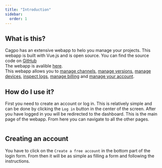 ```yaml
---
title: "Introduction"
sidebar:
  order: 1
---
```


## What is this?

Cagpo has an extensive webapp to helo you manage your projects. This webapp is built with Vue.js and is open source. You can find the source code on [GitHub](https://github.com/Cap-go/capgo/tree/main/src) \
The webapp is avalible [here](https://web.capgo.app). \
This webapp allows you to [manage channels](TODO), [manage versions](TODO), [manage devices](TODO), [inspect logs](TODO), [manage billing](TODO) and [manage your account](TODO).

## How do I use it?

First you need to create an account or log in. This is relatively simple and can be done by clicking the `Log in` button in the center of the screen. After you have logged in you will be redirected to the dashboard. This is the main page of the webapp. From here you can navigate to all the other pages.

<figure><img src="/login.png" alt="" /><figcaption></figcaption></figure>

## Creating an account

You have to click on the `Create a free account` in the bottom part of the login form. From then it will be as simple as filling a form and following the instructions.

<figure><img src="/create-account.png" alt="" /><figcaption></figcaption></figure>